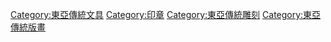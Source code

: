 [[Category:東亞傳統文具|Category:東亞傳統文具]]
[[Category:印章|Category:印章]]
[[Category:東亞傳統雕刻|Category:東亞傳統雕刻]]
[[Category:東亞傳統版畫|Category:東亞傳統版畫]]